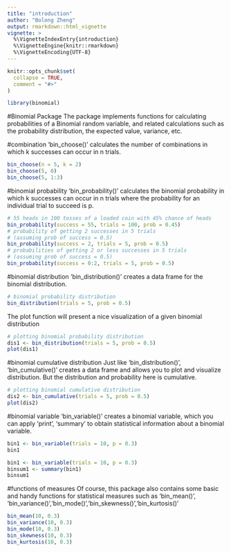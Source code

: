 ---
title: "introduction"
author: "Bolong Zheng"
output: rmarkdown::html_vignette
vignette: >
  %\VignetteIndexEntry{introduction}
  %\VignetteEngine{knitr::rmarkdown}
  %\VignetteEncoding{UTF-8}
---

```{r, include = FALSE}
knitr::opts_chunk$set(
  collapse = TRUE,
  comment = "#>"
)
```

```{r setup}
library(binomial)
```

#Binomial Package
The package implements functions for calculating probabilities of a Binomial random variable, and related calculations such as the probability distribution, the expected value, variance, etc.

#combination
'bin_choose()' calculates the number of combinations in which k successes can occur in n trials.
```{r}
bin_choose(n = 5, k = 2)
bin_choose(5, 0)
bin_choose(5, 1:3)
```

#binomial probability
'bin_probability()' calculates the binomial probability in which k successes can occur in n trials where the probability for an individual trial to succeed is p.
```{r}
# 55 heads in 100 tosses of a loaded coin with 45% chance of heads
bin_probability(success = 55, trials = 100, prob = 0.45)
# probability of getting 2 successes in 5 trials
# (assuming prob of success = 0.5)
bin_probability(success = 2, trials = 5, prob = 0.5)
# probabilities of getting 2 or less successes in 5 trials
# (assuming prob of success = 0.5)
bin_probability(success = 0:2, trials = 5, prob = 0.5)
```

#binomial distribution
'bin_distribution()' creates a data frame for the binomial distribution.
```{r}
# binomial probability distribution
bin_distribution(trials = 5, prob = 0.5)
```
The plot function will present a nice visualization of a given binomial distribution
```{r, fig.show='hold'}
# plotting binomial probability distribution
dis1 <- bin_distribution(trials = 5, prob = 0.5)
plot(dis1)
```

#binomial cumulative distribution
Just like 'bin_distribution()', 'bin_cumulative()' creates a data frame and allows you to plot and visualize distribution. But the distribution and probability here is cumulative.
```{r}
# plotting binomial cumulative distribution
dis2 <- bin_cumulative(trials = 5, prob = 0.5)
plot(dis2)
```

#binomial variable
'bin_variable()' creates a binomial variable, which you can apply 'print', 'summary' to obtain statistical information about a binomial variable.
```{r}
bin1 <- bin_variable(trials = 10, p = 0.3)
bin1
```

```{r}
bin1 <- bin_variable(trials = 10, p = 0.3)
binsum1 <- summary(bin1)
binsum1
```

#functions of measures
Of course, this package also contains some basic and handy functions for statistical measures such as 'bin_mean()', 'bin_variance()','bin_mode()','bin_skewness()','bin_kurtosis()'
```{r}
bin_mean(10, 0.3)
bin_variance(10, 0.3)
bin_mode(10, 0.3)
bin_skewness(10, 0.3)
bin_kurtosis(10, 0.3)
```
